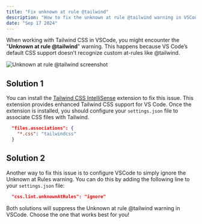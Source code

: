 ```yaml
---
title: "Fix unknown at rule @tailwind"
description: "How to fix the unknown at rule @tailwind warning in VSCode"
date: "Sep 17 2024"
---
```


When working with Tailwind CSS in VSCode, you might encounter the "**Unknown at rule @tailwind**" warning. This happens because VS Code’s default CSS support doesn’t recognize custom at-rules like @tailwind.

<img
  src="src/images/unknown-at-rules.jpg"
  alt="Unknown at rule @tailwind screenshot"
  class="rounded"
/>

<h2>Solution 1</h2>

You can install the <a href="https://marketplace.visualstudio.com/items?itemName=bradlc.vscode-tailwindcss" target="_blank">Tailwind CSS IntelliSense</a> extension to fix this issue. This extension provides enhanced Tailwind CSS support for VS Code. Once the extension is installed, you should configure your `settings.json` file to associate CSS files with Tailwind.

```json
  "files.associations": {
    "*.css": "tailwindcss"
  }
```

<h2>Solution 2</h2>

Another way to fix this issue is to configure VSCode to simply ignore the Unknown at Rules warning. You can do this by adding the following line to your `settings.json` file:

```json
  "css.lint.unknownAtRules": "ignore"
```

Both solutions will suppress the Unknown at rule @tailwind warning in VSCode. Choose the one that works best for you!
